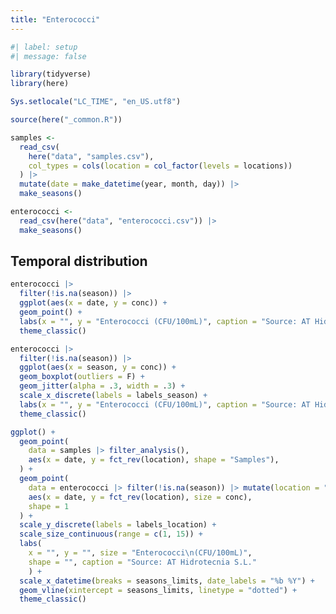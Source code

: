 ```yaml
---
title: "Enterococci"
---
```


```r
#| label: setup
#| message: false

library(tidyverse)
library(here)

Sys.setlocale("LC_TIME", "en_US.utf8")

source(here("_common.R"))

samples <-
  read_csv(
    here("data", "samples.csv"),
    col_types = cols(location = col_factor(levels = locations))
  ) |> 
  mutate(date = make_datetime(year, month, day)) |> 
  make_seasons()

enterococci <- 
  read_csv(here("data", "enterococci.csv")) |> 
  make_seasons()
```

## Temporal distribution

```r
enterococci |> 
  filter(!is.na(season)) |> 
  ggplot(aes(x = date, y = conc)) +
  geom_point() +
  labs(x = "", y = "Enterococci (CFU/100mL)", caption = "Source: AT Hidrotecnia S.L.") +
  theme_classic()
```

```r
enterococci |> 
  filter(!is.na(season)) |> 
  ggplot(aes(x = season, y = conc)) +
  geom_boxplot(outliers = F) +
  geom_jitter(alpha = .3, width = .3) +
  scale_x_discrete(labels = labels_season) +
  labs(x = "", y = "Enterococci (CFU/100mL)", caption = "Source: AT Hidrotecnia S.L.") +
  theme_classic()
```

```r
ggplot() +
  geom_point(
    data = samples |> filter_analysis(),
    aes(x = date, y = fct_rev(location), shape = "Samples"),
  ) +
  geom_point(
    data = enterococci |> filter(!is.na(season)) |> mutate(location = "Confital_1"),
    aes(x = date, y = fct_rev(location), size = conc),
    shape = 1
  ) +
  scale_y_discrete(labels = labels_location) +
  scale_size_continuous(range = c(1, 15)) +
  labs(
    x = "", y = "", size = "Enterococci\n(CFU/100mL)",
    shape = "", caption = "Source: AT Hidrotecnia S.L."
    ) +
  scale_x_datetime(breaks = seasons_limits, date_labels = "%b %Y") +
  geom_vline(xintercept = seasons_limits, linetype = "dotted") +
  theme_classic()
```